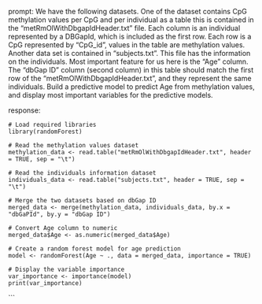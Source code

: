 prompt:
We have the following datasets. One of the dataset contains CpG methylation values per CpG and per individual as a table this is contained in the “metRmOlWithDbgapIdHeader.txt” file. Each column is an individual represented by a DBGapId, which is included as the first row. Each row is a CpG represented by "CpG_id", values in the table are methylation values. Another data set is contained in “subjects.txt”. This file has the information on the individuals. Most important feature for us here is the "Age" column. The "dbGap ID" column (second column) in this table should match the first row of the "metRmOlWithDbgapIdHeader.txt", and they represent the same individuals. Build a predictive model to predict Age from methylation values, and display most important variables for the predictive models. 

response:
```
# Load required libraries
library(randomForest)

# Read the methylation values dataset
methylation_data <- read.table("metRmOlWithDbgapIdHeader.txt", header = TRUE, sep = "\t")

# Read the individuals information dataset
individuals_data <- read.table("subjects.txt", header = TRUE, sep = "\t")

# Merge the two datasets based on dbGap ID
merged_data <- merge(methylation_data, individuals_data, by.x = "dbGaPId", by.y = "dbGap ID")

# Convert Age column to numeric
merged_data$Age <- as.numeric(merged_data$Age)

# Create a random forest model for age prediction
model <- randomForest(Age ~ ., data = merged_data, importance = TRUE)

# Display the variable importance
var_importance <- importance(model)
print(var_importance)
```
```

